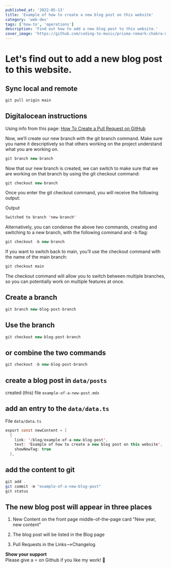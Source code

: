 ```yaml
---
published_at: '2022-05-13'
title: 'Example of how to create a new blog post on this website'
category: 'web-dev'
tags: ['how-to', 'operations']
description: 'Find out how to add a new blog post to this website.'
cover_image: 'https://github.com/coding-to-music/prisma-remark-chakra-next/blob/main/public/assets/images/create-new-post/digitalocean_intro-to-cloud.jpg?raw=true'
---
```


# Let's find out to add a new blog post to this website.

## Sync local and remote

```java
git pull origin main
```

## Digitalocean instructions

Using info from this page: [How To Create a Pull Request on GitHub](https://www.digitalocean.com/community/tutorials/how-to-create-a-pull-request-on-github)

Now, we’ll create our new branch with the git branch command. Make sure you name it descriptively so that others working on the project understand what you are working on.

```java
git branch new-branch
```

Now that our new branch is created, we can switch to make sure that we are working on that branch by using the git checkout command:

```java
git checkout new-branch
```

Once you enter the git checkout command, you will receive the following output:

Output

```java
Switched to branch 'new-branch'
```

Alternatively, you can condense the above two commands, creating and switching to a new branch, with the following command and -b flag:

```java
git checkout -b new-branch
```

If you want to switch back to main, you’ll use the checkout command with the name of the main branch:

```java
git checkout main
```

The checkout command will allow you to switch between multiple branches, so you can potentially work on multiple features at once.

## Create a branch

```java
git branch new-blog-post-branch
```

## Use the branch

```java
git checkout new-blog-post-branch
```

## or combine the two commands

```java
git checkout -b new-blog-post-branch
```

## create a blog post in `data/posts`

created (this) file `example-of-a-new-post.mdx`

## add an entry to the `data/data.ts`

File `data/data.ts`

```java
export const newContent = [
  {
    link: '/blog/example-of-a-new-blog-post',
    text: 'Example of how to create a new blog post on this website',
    showNewTag: true
  },
```

## add the content to git

```java
git add .
git commit -m "example-of-a-new-blog-post"
git status
```

## The new blog post will appear in three places

1. New Content on the front page middle-of-the-page card "New year, new content"

2. The blog post will be listed in the Blog page

3. Pull Requests in the Links-->Changelog

**Show your support** <br />
Please give a ⭐️ on Github if you like my work! 🙏

